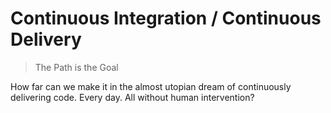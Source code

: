 # Continuous Integration / Continuous Delivery

> The Path is the Goal

How far can we make it in the almost utopian dream of continuously delivering code. Every day. All without human intervention?

